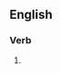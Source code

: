 ==English==

===Verb===
{{head|en|present participle}}

# {{present participle of|tonsure|lang=en|nocat=1}}